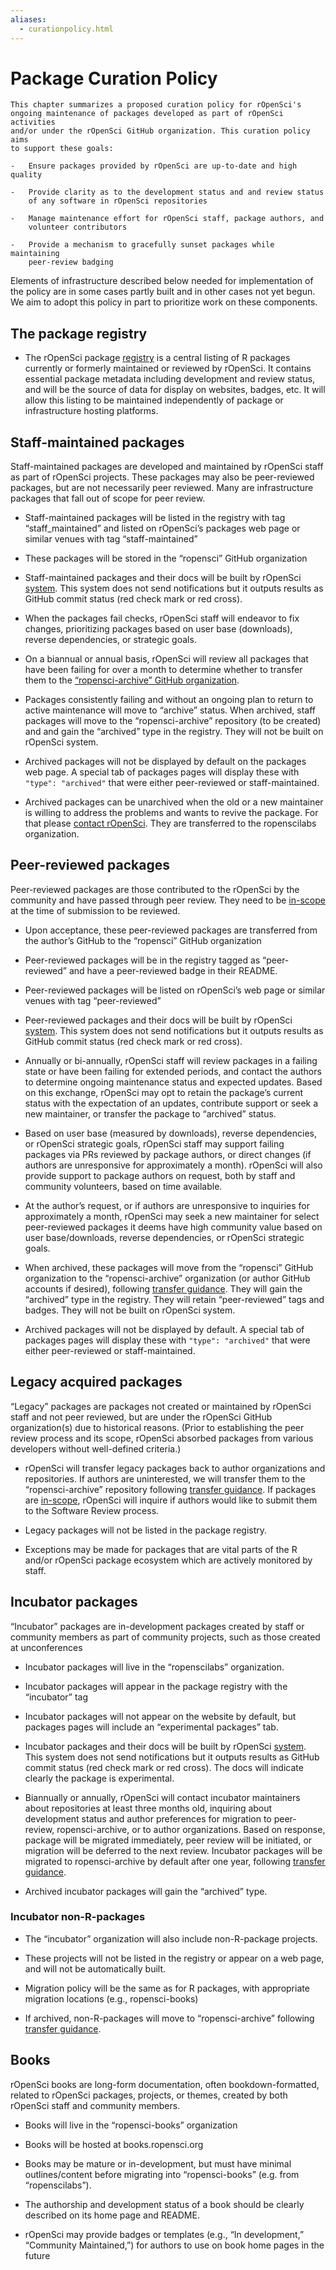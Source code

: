 ```yaml
---
aliases:
  - curationpolicy.html
---
```


# Package Curation Policy {#curationpolicy}

```block
This chapter summarizes a proposed curation policy for rOpenSci's
ongoing maintenance of packages developed as part of rOpenSci activities
and/or under the rOpenSci GitHub organization. This curation policy aims
to support these goals:

-   Ensure packages provided by rOpenSci are up-to-date and high quality

-   Provide clarity as to the development status and and review status
    of any software in rOpenSci repositories

-   Manage maintenance effort for rOpenSci staff, package authors, and
    volunteer contributors

-   Provide a mechanism to gracefully sunset packages while maintaining
    peer-review badging

```

Elements of infrastructure described
below needed for implementation of the policy are in some cases partly
built and in other cases not yet begun. We aim to adopt this policy in
part to prioritize work on these components.

## The package registry {#the-package-registry}

- The rOpenSci package
  [registry](https://github.com/ropensci/roregistry)
  is a central listing of R packages currently or formerly
  maintained or reviewed by rOpenSci. It contains essential package
  metadata including development and review status, and will be the
  source of data for display on websites, badges, etc. It will allow
  this listing to be maintained independently of package or
  infrastructure hosting platforms.

## Staff-maintained packages {#staff-maintained-packages}

Staff-maintained packages are developed and maintained by rOpenSci staff
as part of rOpenSci projects. These packages may also be peer-reviewed
packages, but are not necessarily peer reviewed. Many are infrastructure
packages that fall out of scope for peer review.

- Staff-maintained packages will be listed in the registry with tag
  "staff\_maintained" and listed on rOpenSci's packages web page or similar
  venues with tag "staff-maintained"

- These packages will be stored in the "ropensci" GitHub
  organization

- Staff-maintained packages and their docs will be built by rOpenSci
  [system](https://status.ropensci.org/). This system does not send notifications
  but it outputs results as GitHub commit status (red check mark or red cross).

- When the packages fail checks, rOpenSci staff will endeavor to fix
  changes, prioritizing packages based on user base (downloads),
  reverse dependencies, or strategic goals.

- On a biannual or annual basis, rOpenSci will review all packages
  that have been failing for over a month to determine whether to transfer them to the ["ropensci-archive" GitHub organization](https://github.com/ropensci-archive).

- Packages consistently failing and without an ongoing plan to return
  to active maintenance will move to "archive" status. When
  archived, staff packages will move to the "ropensci-archive"
  repository (to be created) and and gain the "archived" type in
  the registry. They will not be built on rOpenSci system.

- Archived packages will not be displayed by default on the packages
  web page. A special tab of packages pages will display
  these with `"type": "archived"`
  that were either peer-reviewed or staff-maintained.

- Archived packages can be unarchived when the old or a new maintainer
  is willing to address the problems and wants to revive the
  package. For that please [contact rOpenSci](https://ropensci.org/contact/).
  They are transferred to the ropenscilabs organization.

## Peer-reviewed packages {#peer-reviewed-packages}

Peer-reviewed packages are those contributed to the rOpenSci by the
community and have passed through peer review. They need to be
[in-scope](#aims-and-scope)
at the time of submission to be reviewed.

- Upon acceptance, these peer-reviewed packages are transferred from
  the author's GitHub to the "ropensci" GitHub organization

- Peer-reviewed packages will be in the registry tagged as
  "peer-reviewed" and have a peer-reviewed badge in their README.

- Peer-reviewed packages will be listed on rOpenSci's web page or
  similar venues with tag "peer-reviewed"

- Peer-reviewed packages and their docs will be built by rOpenSci
  [system](https://status.ropensci.org/). This system does not send notifications
  but it outputs results as GitHub commit status (red check mark or red cross).

- Annually or bi-annually, rOpenSci staff will review packages in a
  failing state or have been failing for extended periods, and
  contact the authors to determine ongoing maintenance status and
  expected updates. Based on this exchange, rOpenSci may opt to
  retain the package's current status with the expectation of an
  updates, contribute support or seek a new maintainer, or transfer
  the package to "archived" status.

- Based on user base (measured by downloads), reverse dependencies, or
  rOpenSci strategic goals, rOpenSci staff may support failing
  packages via PRs reviewed by package authors, or direct changes
  (if authors are unresponsive for approximately a month). rOpenSci
  will also provide support to package authors on request, both by
  staff and community volunteers, based on time available.

- At the author's request, or if authors are unresponsive to
  inquiries for approximately a month, rOpenSci may seek a new
  maintainer for select peer-reviewed packages it deems have high
  community value based on user base/downloads, reverse
  dependencies, or rOpenSci strategic goals.

- When archived, these packages will move from the "ropensci" GitHub
  organization to the "ropensci-archive" organization (or author
  GitHub accounts if desired), following [transfer guidance](#archivalguidance). They will gain the "archived" type
  in the registry. They will retain "peer-reviewed" tags and
  badges. They will not be built on rOpenSci system.

- Archived packages will not be displayed by default. A special tab of packages
  pages will display these with `"type": "archived"`
  that were either peer-reviewed or staff-maintained.

## Legacy acquired packages {#legacy-acquired-packages}

"Legacy" packages are packages not created or maintained by rOpenSci
staff and not peer reviewed, but are under the rOpenSci GitHub
organization(s) due to historical reasons. (Prior to establishing the
peer review process and its scope, rOpenSci absorbed packages from
various developers without well-defined criteria.)

- rOpenSci will transfer legacy packages back to author organizations
  and repositories. If authors are uninterested, we will transfer
  them to the "ropensci-archive" repository following [transfer guidance](#archivalguidance). If packages are
  [in-scope](https://devguide.ropensci.org/policies.html#aims-and-scope),
  rOpenSci will inquire if authors would like to submit them to the
  Software Review process.

- Legacy packages will not be listed in the package registry.

- Exceptions may be made for packages that are vital parts of the R and/or rOpenSci package ecosystem which are actively monitored by staff.

## Incubator packages {#incubator-packages}

"Incubator" packages are in-development packages created by staff or
community members as part of community projects, such as those created
at unconferences

- Incubator packages will live in the "ropenscilabs" organization.

- Incubator packages will appear in the package registry with the
  "incubator" tag

- Incubator packages will not appear on the website by default, but
  packages pages will include an "experimental packages" tab.

- Incubator packages and their docs will be built by rOpenSci
  [system](https://status.ropensci.org/). This system does not send notifications
  but it outputs results as GitHub commit status (red check mark or red cross).
  The docs will indicate clearly the package is experimental.

- Biannually or annually, rOpenSci will contact incubator maintainers
  about repositories at least three months old, inquiring about
  development status and author preferences for migration to
  peer-review, ropensci-archive, or to author organizations. Based
  on response, package will be migrated immediately, peer review
  will be initiated, or migration will be deferred to the next
  review. Incubator packages will be migrated to ropensci-archive by
  default after one year, following [transfer guidance](#archivalguidance).

- Archived incubator packages will gain the "archived" type.

### Incubator non-R-packages {#incubator-non-r-packages}

- The "incubator" organization will also include non-R-package
  projects.

- These projects will not be listed in the registry or appear on a web
  page, and will not be automatically built.

- Migration policy will be the same as for R packages, with
  appropriate migration locations (e.g., ropensci-books)

- If archived, non-R-packages will move to "ropensci-archive" following [transfer guidance](#archivalguidance).

## Books {#books}

rOpenSci books are long-form documentation, often bookdown-formatted,
related to rOpenSci packages, projects, or themes, created by both
rOpenSci staff and community members.

- Books will live in the "ropensci-books" organization

- Books will be hosted at books.ropensci.org

- Books may be mature or in-development, but must have minimal
  outlines/content before migrating into "ropensci-books" (e.g.
  from "ropenscilabs").

- The authorship and development status of a book should be clearly
  described on its home page and README.

- rOpenSci may provide badges or templates (e.g., "In development,"
  "Community Maintained,") for authors to use on book home pages
  in the future


